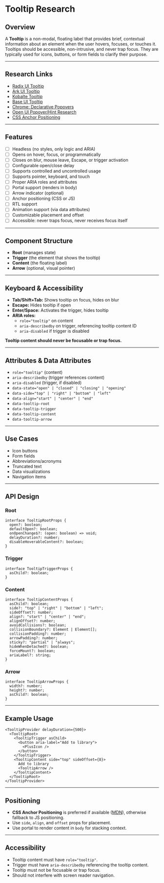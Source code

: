 # Tooltip Research

## Overview

A **Tooltip** is a non-modal, floating label that provides brief, contextual information about an element when the user hovers, focuses, or touches it.
Tooltips should be accessible, non-intrusive, and never trap focus. They are typically used for icons, buttons, or form fields to clarify their purpose.

---

## Research Links

- [Radix UI Tooltip](https://www.radix-ui.com/primitives/docs/components/tooltip)
- [Ark UI Tooltip](https://ark-ui.com/docs/components/tooltip)
- [Kobalte Tooltip](https://kobalte.dev/docs/core/components/tooltip)
- [Base UI Tooltip](https://base-ui.com/react/components/tooltip)
- [Chrome: Declarative Popovers](https://developer.chrome.com/blog/web-at-io25#2_declarative_popovers_introducing_the_new_interest_invoker_api)
- [Open UI Popover/Hint Research](https://open-ui.org/components/popover-hint.research.explainer/)
- [CSS Anchor Positioning](https://anchor-positioning.oddbird.net/)

---

## Features

- [ ] Headless (no styles, only logic and ARIA)
- [ ] Opens on hover, focus, or programmatically
- [ ] Closes on blur, mouse leave, Escape, or trigger activation
- [ ] Configurable open/close delay
- [ ] Supports controlled and uncontrolled usage
- [ ] Supports pointer, keyboard, and touch
- [ ] Proper ARIA roles and attributes
- [ ] Portal support (renders in body)
- [ ] Arrow indicator (optional)
- [ ] Anchor positioning (CSS or JS)
- [ ] RTL support
- [ ] Animation support (via data attributes)
- [ ] Customizable placement and offset
- [ ] Accessible: never traps focus, never receives focus itself

---

## Component Structure

- **Root** (manages state)
- **Trigger** (the element that shows the tooltip)
- **Content** (the floating label)
- **Arrow** (optional, visual pointer)

---

## Keyboard & Accessibility

- **Tab/Shift+Tab:** Shows tooltip on focus, hides on blur
- **Escape:** Hides tooltip if open
- **Enter/Space:** Activates the trigger, hides tooltip
- **ARIA roles:**  
  - `role="tooltip"` on content  
  - `aria-describedby` on trigger, referencing tooltip content ID  
  - `aria-disabled` if trigger is disabled

**Tooltip content should never be focusable or trap focus.**

---

## Attributes & Data Attributes

- `role="tooltip"` (content)
- `aria-describedby` (trigger references content)
- `aria-disabled` (trigger, if disabled)
- `data-state="open" | "closed" | "closing" | "opening"`
- `data-side="top" | "right" | "bottom" | "left"`
- `data-align="start" | "center" | "end"`
- `data-tooltip-root`
- `data-tooltip-trigger`
- `data-tooltip-content`
- `data-tooltip-arrow`

---

## Use Cases

- Icon buttons
- Form fields
- Abbreviations/acronyms
- Truncated text
- Data visualizations
- Navigation items

---

## API Design

### Root

```tsx
interface TooltipRootProps {
  open?: boolean;
  defaultOpen?: boolean;
  onOpenChange$?: (open: boolean) => void;
  delayDuration?: number;
  disableHoverableContent?: boolean;
}
```

### Trigger

```tsx
interface TooltipTriggerProps {
  asChild?: boolean;
}
```

### Content

```tsx
interface TooltipContentProps {
  asChild?: boolean;
  side?: "top" | "right" | "bottom" | "left";
  sideOffset?: number;
  align?: "start" | "center" | "end";
  alignOffset?: number;
  avoidCollisions?: boolean;
  collisionBoundary?: Element | Element[];
  collisionPadding?: number;
  arrowPadding?: number;
  sticky?: "partial" | "always";
  hideWhenDetached?: boolean;
  forceMount?: boolean;
  ariaLabel?: string;
}
```

### Arrow

```tsx
interface TooltipArrowProps {
  width?: number;
  height?: number;
  asChild?: boolean;
}
```

---

## Example Usage

```tsx
<TooltipProvider delayDuration={500}>
  <TooltipRoot>
    <TooltipTrigger asChild>
      <button aria-label="Add to library">
        <PlusIcon />
      </button>
    </TooltipTrigger>
    <TooltipContent side="top" sideOffset={8}>
      Add to library
      <TooltipArrow />
    </TooltipContent>
  </TooltipRoot>
</TooltipProvider>
```

---

## Positioning

- **CSS Anchor Positioning** is preferred if available ([MDN](https://developer.mozilla.org/en-US/docs/Web/CSS/anchor)), otherwise fallback to JS positioning.
- Use `side`, `align`, and `offset` props for placement.
- Use portal to render content in `body` for stacking context.

---

## Accessibility

- Tooltip content must have `role="tooltip"`.
- Trigger must have `aria-describedby` referencing the tooltip content.
- Tooltip must not be focusable or trap focus.
- Should not interfere with screen reader navigation.
